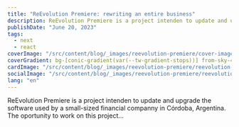 ```yaml
---
title: "ReEvolution Premiere: rewriting an entire business"
description: ReEvolution Premiere is a project intenden to update and upgrade the software used by a small-sized financial companny in Córdoba, Argentina
publishDate: "June 20, 2023"
tags:
  - next
  - react
coverImage: "/src/content/blog/_images/reevolution-premiere/cover-image.webp"
coverGradient: bg-[conic-gradient(var(--tw-gradient-stops))] from-sky-400 to-indigo-900
cardImage: "/src/content/blog/_images/reevolution-premiere/reevolution-premiere.webp"
socialImage: "/src/content/blog/_images/reevolution-premiere/reevolution-premiere.webp"
lang: "en"
---
```



ReEvolution Premiere is a project intenden to update and upgrade the software used by a small-sized financial companny in Córdoba, Argentina. The oportunity to work on this project...

<BlogInProgress />
